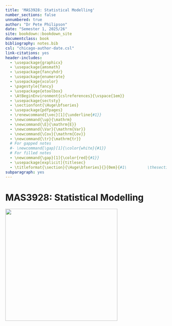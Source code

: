 ```yaml
---
title: 'MAS3928: Statistical Modelling'
number_sections: false
unnumbered: true
author: "Dr Pete Philipson"
date: "Semester 1, 2025/26"
site: bookdown::bookdown_site
documentclass: book
bibliography: notes.bib
csl: "chicago-author-date.csl"
link-citations: yes
header-includes:
  - \usepackage{graphicx}
  - \usepackage{amsmath}
  - \usepackage{fancyhdr}
  - \usepackage{enumerate}
  - \usepackage{xcolor}
  - \pagestyle{fancy}
  - \usepackage{etoolbox}
  - \AtBeginEnvironment{cslreferences}{\vspace{1em}}
  - \usepackage{sectsty}
  - \sectionfont{\Huge\bfseries} 
  - \usepackage{pdfpages}
  - \renewcommand{\vec}[1]{\underline{#1}}
  - \newcommand{\up}{\mathrm}
  - \newcommand{\E}{\mathrm{E}}
  - \newcommand{\Var}{\mathrm{Var}}
  - \newcommand{\Cov}{\mathrm{Cov}}
  - \newcommand{\tr}{\mathrm{tr}}
  # For gapped notes
  #- \newcommand{\gap}[1]{\color{white}{#1}}
  # For filled notes
  - \newcommand{\gap}[1]{\color{red}{#1}}
  - \usepackage[explicit]{titlesec}
  - \titleformat{\section}{\Huge\bfseries}{}{0em}{#1\         \thesection}
subparagraph: yes
---
```


# MAS3928: Statistical Modelling {-}
<!-- Logo centered -->
<p align="left">
  <img src="nclLogoCol.png" width="350" />
</p>




